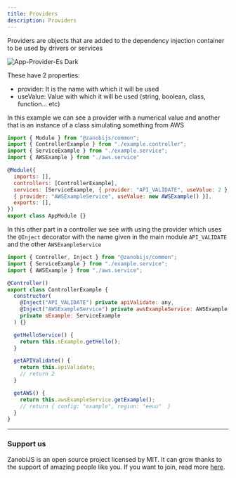 ---
title: Providers
description: Providers
---

Providers are objects that are added to the dependency injection container to be used
by drivers or services

<Image src={imgProviderEsDark} alt="App-Provider-Es Dark" />

These have 2 properties:
* provider: It is the name with which it will be used
* useValue: Value with which it will be used (string, boolean, class, function... etc)

In this example we can see a provider with a numerical value and another that is an instance
of a class simulating something from AWS

```js title="Example provider in main module"
import { Module } from "@zanobijs/common";
import { ControllerExample } from "./example.controller";
import { ServiceExample } from "./example.service";
import { AWSExample } from "./aws.service"

@Module({
  imports: [],
  controllers: [ControllerExample],
  services: [ServiceExample, { provider: "API_VALIDATE", useValue: 2 },
  { provider: "AWSExampleService", useValue: new AWSExample() }],
  exports: [],
})
export class AppModule {}
```
In this other part in a controller we see with using the provider which uses
the `@Inject` decorator with the name given in the main module `API_VALIDATE`
and the other `AWSExampleService`

```js title="Example provider used in a controller"
import { Controller, Inject } from "@zanobijs/common";
import { ServiceExample } from "./example.service";
import { AWSExample } from "./aws.service";

@Controller()
export class ControllerExample {
  constructor(
    @Inject("API_VALIDATE") private apiValidate: any,
    @Inject("AWSExampleService") private awsExampleService: AWSExample,
    private sExample: ServiceExample
  ) {}

  getHelloService() {
    return this.sExample.getHello();
  }

  getAPIValidate() {
    return this.apiValidate;
    // return 2
  }

  getAWS() {
    return this.awsExampleService.getExample();
    // return { config: "example", region: "eeuu"  }
  }
}
```

---

### Support us

ZanobiJS is an open source project licensed by MIT. It can grow thanks to the support of amazing people like you.
If you want to join, read more [here](https://github.com/devdroide/ZanobiJS).